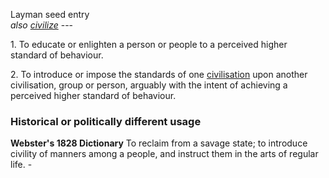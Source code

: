 Layman seed entry
<br> <i>also [[civilize]]</i>
---

1. To educate or enlighten a person or people to a perceived higher standard of behaviour.

2. To introduce or impose the standards of one [[civilisation]] upon another civilisation, group or person, arguably with the intent of achieving a perceived higher standard of behaviour.

=== Historical or politically different usage ===
<b>Webster's 1828 Dictionary</b>  To reclaim from a savage state; to introduce civility of manners among a people, and instruct them in the arts of regular life. -